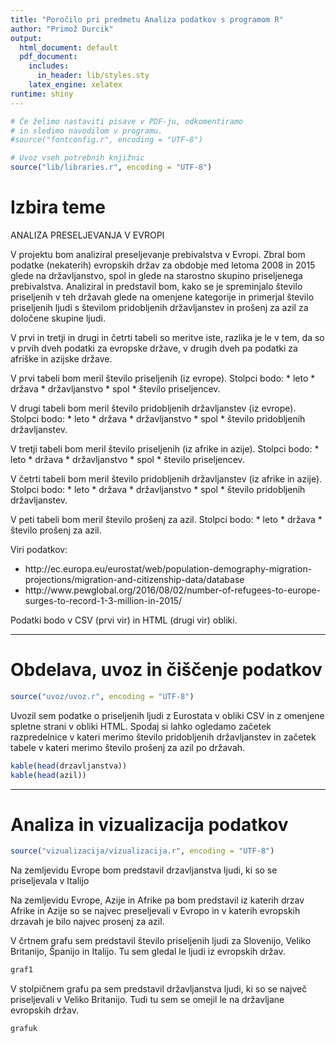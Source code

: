 ```yaml
---
title: "Poročilo pri predmetu Analiza podatkov s programom R"
author: "Primož Durcik"
output:
  html_document: default
  pdf_document:
    includes:
      in_header: lib/styles.sty
    latex_engine: xelatex
runtime: shiny
---
```


```r
# Če želimo nastaviti pisave v PDF-ju, odkomentiramo
# in sledimo navodilom v programu.
#source("fontconfig.r", encoding = "UTF-8")

# Uvoz vseh potrebnih knjižnic
source("lib/libraries.r", encoding = "UTF-8")
```

# Izbira teme

ANALIZA PRESELJEVANJA V EVROPI

V projektu bom analiziral preseljevanje prebivalstva v Evropi. Zbral bom podatke (nekaterih) evropskih držav za obdobje med letoma 2008 in 2015 glede na državljanstvo, spol in glede na starostno skupino priseljenega prebivalstva. Analiziral in predstavil bom, kako se je spreminjalo število priseljenih v teh državah glede na omenjene kategorije in primerjal število priseljenih ljudi s številom pridobljenih državljanstev in prošenj za azil za določene skupine ljudi.

V prvi in tretji in drugi in četrti tabeli so meritve iste, razlika je le v tem, da so v prvih dveh podatki za evropske države, v drugih dveh pa podatki za afriške in azijske države.

V prvi tabeli bom meril število priseljenih (iz evrope). Stolpci bodo:
* leto
* država
* državljanstvo
* spol
* število priseljencev.

V drugi tabeli bom meril število pridobljenih državljanstev (iz evrope). Stolpci bodo:
* leto
* država
* državljanstvo
* spol
* število pridobljenih državljanstev.

V tretji tabeli bom meril število priseljenih (iz afrike in azije). Stolpci bodo:
* leto
* država
* državljanstvo
* spol
* število priseljencev.

V četrti tabeli bom meril število pridobljenih državljanstev (iz afrike in azije). Stolpci bodo:
* leto
* država
* državljanstvo
* spol
* število pridobljenih državljanstev.

V peti tabeli bom meril število prošenj za azil. Stolpci bodo:
* leto
* država
* število prošenj za azil.


Viri podatkov:

* http://ec.europa.eu/eurostat/web/population-demography-migration-projections/migration-and-citizenship-data/database
* http://www.pewglobal.org/2016/08/02/number-of-refugees-to-europe-surges-to-record-1-3-million-in-2015/

Podatki bodo v CSV (prvi vir) in HTML (drugi vir) obliki.

***

# Obdelava, uvoz in čiščenje podatkov

```r
source("uvoz/uvoz.r", encoding = "UTF-8")
```

Uvozil sem podatke o priseljenih ljudi z Eurostata v obliki CSV in z omenjene spletne strani v obliki HTML. Spodaj si lahko ogledamo začetek razpredelnice v kateri merimo število pridobljenih državljanstev in začetek tabele v kateri merimo število prošenj za azil po državah.

```r
kable(head(drzavljanstva))
kable(head(azil))
```

***

# Analiza in vizualizacija podatkov

```r
source("vizualizacija/vizualizacija.r", encoding = "UTF-8")
```

Na zemljevidu Evrope bom predstavil drzavljanstva ljudi, ki so se priseljevala v Italijo

Na zemljevidu Evrope, Azije in Afrike pa bom predstavil iz katerih drzav Afrike in Azije so se najvec preseljevali v Evropo in v katerih evropskih drzavah je bilo najvec prosenj za azil.

V črtnem grafu sem predstavil število priseljenih ljudi za Slovenijo, Veliko Britanijo, Španijo in Italijo. Tu sem gledal le ljudi iz evropskih držav.

```r
graf1
```

V stolpičnem grafu pa sem predstavil državljanstva ljudi, ki so se največ priseljevali v Veliko Britanijo. Tudi tu sem se omejil le na državljane evropskih držav.

```r
grafuk
```
